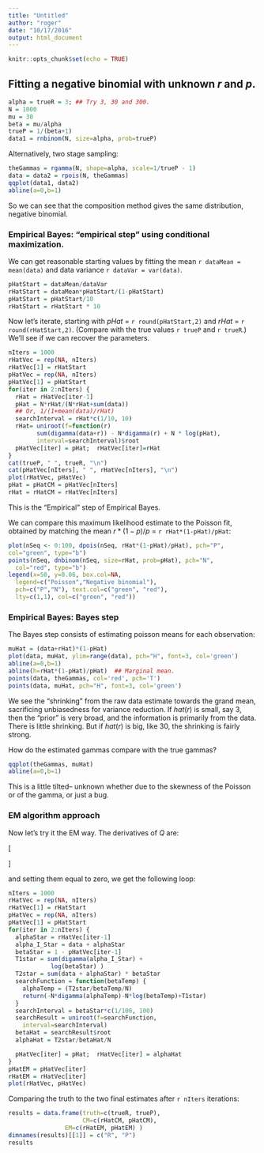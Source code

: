 ```yaml
---
title: "Untitled"
author: "roger"
date: "10/17/2016"
output: html_document
---
```


```r
knitr::opts_chunk$set(echo = TRUE)
```

Fitting a negative binomial with unknown $r$ and $p$.
----

```r
alpha = trueR = 3; ## Try 3, 30 and 300.
N = 1000
mu = 30
beta = mu/alpha
trueP = 1/(beta+1)
data1 = rnbinom(N, size=alpha, prob=trueP)
```

Alternatively, two stage sampling:
```r
theGammas = rgamma(N, shape=alpha, scale=1/trueP - 1)
data = data2 = rpois(N, theGammas)
qqplot(data1, data2)
abline(a=0,b=1)
```
So we can see that the composition method gives the same distribution, negative binomial.

### Empirical Bayes: "empirical step" using conditional maximization.

We can get reasonable starting values by fitting the mean `r dataMean = mean(data)` and data variance `r dataVar = var(data)`.

```r
pHatStart = dataMean/dataVar
rHatStart = dataMean*pHatStart/(1-pHatStart)
pHatStart = pHatStart/10
rHatStart = rHatStart * 10
```
Now let's iterate, starting with $pHat$ = `r round(pHatStart,2)` and $rHat$ = `r round(rHatStart,2)`. (Compare with the true values `r trueP` and `r trueR`.) We'll see if we can recover the parameters.
```r
nIters = 1000
rHatVec = rep(NA, nIters)
rHatVec[1] = rHatStart
pHatVec = rep(NA, nIters)
pHatVec[1] = pHatStart
for(iter in 2:nIters) {
  rHat = rHatVec[iter-1]
  pHat = N*rHat/(N*rHat+sum(data))
  ## Or, 1/(1+mean(data)/rHat)
  searchInterval = rHat*c(1/10, 10)
  rHat= uniroot(f=function(r) 
        sum(digamma(data+r)) - N*digamma(r) + N * log(pHat),
        interval=searchInterval)$root
  pHatVec[iter] = pHat;  rHatVec[iter]=rHat
}
cat(trueP, " ", trueR, "\n")
cat(pHatVec[nIters], " ", rHatVec[nIters], "\n")
plot(rHatVec, pHatVec)
pHat = pHatCM = pHatVec[nIters]
rHat = rHatCM = rHatVec[nIters]

```
This is the "Empirical" step of Empirical Bayes.

We can compare this maximum likelihood estimate to the Poisson fit, obtained by matching the mean $r*(1-p)/p$ = `r rHat*(1-pHat)/pHat`:
```r
plot(nSeq <- 0:100, dpois(nSeq, rHat*(1-pHat)/pHat), pch="P",
col="green", type="b")
points(nSeq, dnbinom(nSeq, size=rHat, prob=pHat), pch="N",
  col="red", type="b")
legend(x=50, y=0.06, box.col=NA,
  legend=c("Poisson","Negative binomial"), 
  pch=c("P","N"), text.col=c("green", "red"), 
  lty=c(1,1), col=c("green", "red"))
```


### Empirical Bayes:  Bayes step
The Bayes step consists of estimating poisson means for each observation:
```r
muHat = (data+rHat)*(1-pHat)
plot(data, muHat, ylim=range(data), pch="H", font=3, col='green')
abline(a=0,b=1)
abline(h=rHat*(1-pHat)/pHat)  ## Marginal mean.
points(data, theGammas, col='red', pch='T')
points(data, muHat, pch="H", font=3, col='green')
```

We see the "shrinking" from the raw data estimate towards the grand mean, sacrificing unbiasedness for variance reduction. If $hat(r)$ is small, say 3, then the "prior" is very broad, and the information is primarily from the data. There is little shrinking. But if $hat(r)$ is big, like 30, the shrinking is fairly strong.

How do the estimated gammas compare with the true gammas?
```r
qqplot(theGammas, muHat)
abline(a=0,b=1)
```
This is a little tilted-- unknown whether due to the skewness of the Poisson or of the gamma, or just a bug.


### EM algorithm approach 

Now let's try it the EM way. The derivatives of $Q$ are:

\[\begin{gathered}
  0 = \frac{{\partial Q}}{{\partial \alpha }} =  - n\psi (\alpha ) - n\log \beta  + {T_1}^*  \\
  0 = \frac{{\partial Q}}{{\partial \beta }} =  - n\alpha /\beta  - {T_2}^*/{\beta ^2}\quad   \\ 
\end{gathered} \]

and setting them equal to zero, we get the following loop:


```r
nIters = 1000
rHatVec = rep(NA, nIters)
rHatVec[1] = rHatStart
pHatVec = rep(NA, nIters)
pHatVec[1] = pHatStart
for(iter in 2:nIters) {
  alphaStar = rHatVec[iter-1]
  alpha_I_Star = data + alphaStar
  betaStar = 1 - pHatVec[iter-1]
  T1star = sum(digamma(alpha_I_Star) + 
            log(betaStar) )
  T2star = sum(data + alphaStar) * betaStar
  searchFunction = function(betaTemp) {
    alphaTemp = (T2star/betaTemp/N)
    return(-N*digamma(alphaTemp)-N*log(betaTemp)+T1star)
  }
  searchInterval = betaStar*c(1/100, 100)
  searchResult = uniroot(f=searchFunction,
    interval=searchInterval)
  betaHat = searchResult$root
  alphaHat = T2star/betaHat/N

  pHatVec[iter] = pHat;  rHatVec[iter] = alphaHat
}
pHatEM = pHatVec[iter]
rHatEM = rHatVec[iter]
plot(rHatVec, pHatVec)
```
Comparing the truth to the two final estimates after `r nIters` iterations:
```r
results = data.frame(truth=c(trueR, trueP), 
                     CM=c(rHatCM, pHatCM),
                EM=c(rHatEM, pHatEM) )
dimnames(results)[[1]] = c("R", "P")
results
```